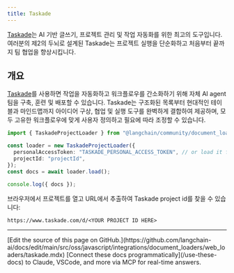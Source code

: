 ```yaml
---
title: Taskade
---
```


[Taskade](https://www.taskade.com)는 AI 기반 글쓰기, 프로젝트 관리 및 작업 자동화를 위한 최고의 도구입니다. 여러분의 제2의 두뇌로 설계된 Taskade는 프로젝트 실행을 단순화하고 처음부터 끝까지 팀 협업을 향상시킵니다.

## 개요

[Taskade](https://www.taskade.com)를 사용하면 작업을 자동화하고 워크플로우를 간소화하기 위해 자체 AI agent 팀을 구축, 훈련 및 배포할 수 있습니다. Taskade는 구조화된 목록부터 현대적인 테이블과 마인드맵까지 아이디어 구상, 협업 및 실행 도구를 완벽하게 결합하여 제공하며, 모두 고유한 워크플로우에 맞게 사용자 정의하고 필요에 따라 조정할 수 있습니다.

```typescript
import { TaskadeProjectLoader } from "@langchain/community/document_loaders/web/taskade";

const loader = new TaskadeProjectLoader({
  personalAccessToken: "TASKADE_PERSONAL_ACCESS_TOKEN", // or load it from process.env.TASKADE_PERSONAL_ACCESS_TOKEN
  projectId: "projectId",
});
const docs = await loader.load();

console.log({ docs });
```

브라우저에서 프로젝트를 열고 URL에서 추출하여 Taskade project id를 찾을 수 있습니다:

```
https://www.taskade.com/d/<YOUR PROJECT ID HERE>
```

---

<Callout icon="pen-to-square" iconType="regular">
    [Edit the source of this page on GitHub.](https://github.com/langchain-ai/docs/edit/main/src/oss/javascript/integrations/document_loaders/web_loaders/taskade.mdx)
</Callout>
<Tip icon="terminal" iconType="regular">
    [Connect these docs programmatically](/use-these-docs) to Claude, VSCode, and more via MCP for    real-time answers.
</Tip>
